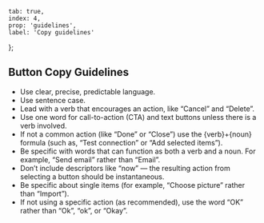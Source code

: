     tab: true,
    index: 4,
    prop: 'guidelines',
    label: 'Copy guidelines'
};

## Button Copy Guidelines

-   Use clear, precise, predictable language.
-   Use sentence case.
-   Lead with a verb that encourages an action, like “Cancel” and “Delete”.
-   Use one word for call-to-action (CTA) and text buttons unless there is a verb involved.
-   If not a common action (like “Done” or “Close”) use the {verb}+{noun} formula (such as, “Test connection” or “Add selected items”).
-   Be specific with words that can function as both a verb and a noun. For example, “Send email” rather than “Email”.
-   Don’t include descriptors like “now” –– the resulting action from selecting a button should be instantaneous.
-   Be specific about single items (for example, “Choose picture” rather than “Import”).
-   If not using a specific action (as recommended), use the word “OK” rather than “Ok”, “ok”, or “Okay”.
